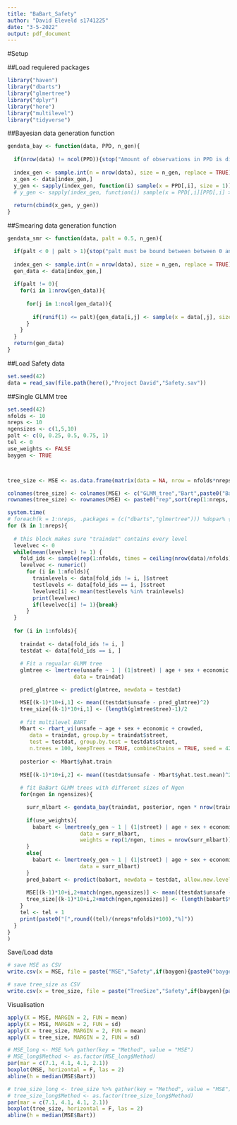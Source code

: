 ```yaml
---
title: "BaBart_Safety"
author: "David Eleveld s1741225"
date: "3-5-2022"
output: pdf_document
---
```


#Setup

##Load requiered packages

```r
library("haven")
library("dbarts")
library("glmertree")
library("dplyr")
library("here")
library("multilevel")
library("tidyverse")
```

##Bayesian data generation function

```r
gendata_bay <- function(data, PPD, n_gen){
  
  if(nrow(data) != ncol(PPD)){stop("Amount of observations in PPD is different from data")}
  
  index_gen <- sample.int(n = nrow(data), size = n_gen, replace = TRUE)
  x_gen <- data[index_gen,]
  y_gen <- sapply(index_gen, function(i) sample(x = PPD[,i], size = 1))
  # y_gen <- sapply(index_gen, function(i) sample(x = PPD[,i][PPD[,i] >= quantile(PPD[,i], probs = .40) & PPD[,i] <= quantile(PPD[,i], probs = .60)], size = 1))
  
  return(cbind(x_gen, y_gen))
}
```

##Smearing data generation function

```r
gendata_smr <- function(data, palt = 0.5, n_gen){

  if(palt < 0 | palt > 1){stop("palt must be bound between between 0 and 1")}
  
  index_gen <- sample.int(n = nrow(data), size = n_gen, replace = TRUE)
  gen_data <- data[index_gen,]
  
  if(palt != 0){
    for(i in 1:nrow(gen_data)){
      
      for(j in 1:ncol(gen_data)){
        
        if(runif(1) <= palt){gen_data[i,j] <- sample(x = data[,j], size = 1)}
      }
    }
  }
  return(gen_data)
}
```

##Load Safety data

```r
set.seed(42)
data = read_sav(file.path(here(),"Project David","Safety.sav"))
```


##Single GLMM tree

```r
set.seed(42)
nfolds <- 10
nreps <- 10
ngensizes <- c(1,5,10)
palt <- c(0, 0.25, 0.5, 0.75, 1)
tel <- 0
use_weights <- FALSE
baygen <- TRUE



tree_size <- MSE <- as.data.frame(matrix(data = NA, nrow = nfolds*nreps, ncol = 2 + length(ngensizes)))

colnames(tree_size) <- colnames(MSE) <- c("GLMM_tree","Bart",paste0("BaBart_N*",ngensizes))
rownames(tree_size) <- rownames(MSE) <- paste0("rep",sort(rep(1:nreps, times = nfolds)),"_fold",rep(1:nfolds, times = nreps))

system.time(
# foreach(k = 1:nreps, .packages = (c("dbarts","glmertree"))) %dopar% {
for (k in 1:nreps){
  
  # this block makes sure "traindat" contains every level
  levelvec <- 0
  while(mean(levelvec) != 1) {
    fold_ids <- sample(rep(1:nfolds, times = ceiling(nrow(data)/nfolds)), size = nrow(data), replace = FALSE)
    levelvec <- numeric()
      for (i in 1:nfolds){
        trainlevels <- data[fold_ids != i, ]$street
        testlevels <- data[fold_ids == i, ]$street
        levelvec[i] <- mean(testlevels %in% trainlevels)
        print(levelvec)
        if(levelvec[i] != 1){break}
      }
  }
  
  for (i in 1:nfolds){
    
    traindat <- data[fold_ids != i, ]
    testdat <- data[fold_ids == i, ]
    
    # Fit a regualar GLMM tree
    glmtree <- lmertree(unsafe ~ 1 | (1|street) | age + sex + economic + crowded,
                     data = traindat)

    pred_glmtree <- predict(glmtree, newdata = testdat)

    MSE[(k-1)*10+i,1] <- mean((testdat$unsafe - pred_glmtree)^2)
    tree_size[(k-1)*10+i,1] <- (length(glmtree$tree)-1)/2
    
    # fit multilevel BART
    Mbart <- rbart_vi(unsafe ~ age + sex + economic + crowded,
       data = traindat, group.by = traindat$street,
       test = testdat, group.by.test = testdat$street,
       n.trees = 100, keepTrees = TRUE, combineChains = TRUE, seed = 42)
    
    posterior <- Mbart$yhat.train
    
    MSE[(k-1)*10+i,2] <- mean((testdat$unsafe - Mbart$yhat.test.mean)^2)
    
    # fit BaBart GLMM trees with different sizes of Ngen
    for(ngen in ngensizes){

      surr_mlbart <- gendata_bay(traindat, posterior, ngen * nrow(traindat))
      
      if(use_weights){
        babart <- lmertree(y_gen ~ 1 | (1|street) | age + sex + economic + crowded,
                       data = surr_mlbart,
                       weights = rep(1/ngen, times = nrow(surr_mlbart)))
      }
      else{
        babart <- lmertree(y_gen ~ 1 | (1|street) | age + sex + economic + crowded,
                       data = surr_mlbart)
      }
      pred_babart <- predict(babart, newdata = testdat, allow.new.levels = TRUE)
      
      MSE[(k-1)*10+i,2+match(ngen,ngensizes)] <- mean((testdat$unsafe - pred_babart)^2)
      tree_size[(k-1)*10+i,2+match(ngen,ngensizes)] <- (length(babart$tree)-1)/2
    }
    tel <- tel + 1
    print(paste0("[",round((tel)/(nreps*nfolds)*100),"%]"))
  }
}
)

```

Save/Load data

```r
# save MSE as CSV
write.csv(x = MSE, file = paste("MSE","Safety",if(baygen){paste0("baygen[",paste(ngensizes, collapse = ","),"]")}else{paste0("smearing[",paste0(palt*100,"%", collapse = ","),"]")}, if(use_weights){"weighted"}, sep = "_"))

# save tree_size as CSV
write.csv(x = tree_size, file = paste("TreeSize","Safety",if(baygen){paste0("baygen[",paste(ngensizes, collapse = ","),"]")}else{paste0("smearing[",paste0(palt*100,"%", collapse = ","),"]")}, if(use_weights){"weighted"}, sep = "_"))
```


Visualisation

```r
apply(X = MSE, MARGIN = 2, FUN = mean)
apply(X = MSE, MARGIN = 2, FUN = sd)
apply(X = tree_size, MARGIN = 2, FUN = mean)
apply(X = tree_size, MARGIN = 2, FUN = sd)

# MSE_long <- MSE %>% gather(key = "Method", value = "MSE")
# MSE_long$Method <- as.factor(MSE_long$Method)
par(mar = c(7.1, 4.1, 4.1, 2.1))
boxplot(MSE, horizontal = F, las = 2)
abline(h = median(MSE$Bart))

# tree_size_long <- tree_size %>% gather(key = "Method", value = "MSE")
# tree_size_long$Method <- as.factor(tree_size_long$Method)
par(mar = c(7.1, 4.1, 4.1, 2.1))
boxplot(tree_size, horizontal = F, las = 2)
abline(h = median(MSE$Bart))
```



